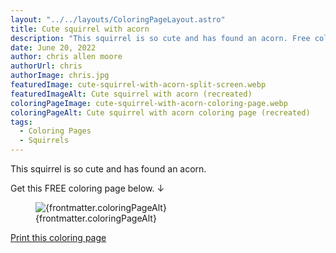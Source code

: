 ```yaml
---
layout: "../../layouts/ColoringPageLayout.astro"
title: Cute squirrel with acorn
description: "This squirrel is so cute and has found an acorn. Free coloring page."
date: June 20, 2022
author: chris allen moore
authorUrl: chris
authorImage: chris.jpg
featuredImage: cute-squirrel-with-acorn-split-screen.webp
featuredImageAlt: Cute squirrel with acorn (recreated)
coloringPageImage: cute-squirrel-with-acorn-coloring-page.webp
coloringPageAlt: Cute squirrel with acorn coloring page (recreated)
tags:
  - Coloring Pages
  - Squirrels
---
```


This squirrel is so cute and has found an acorn.

Get this FREE coloring page below. ↓

<figure class="text-center mt-0">
  <img
    src={`/images/coloring-pages/${frontmatter.coloringPageImage}`}
    alt={frontmatter.coloringPageAlt}
    class="w-full"
  />
  <figcaption class="text-sm">{frontmatter.coloringPageAlt}</figcaption>
</figure>

<div class="text-center">
  <a
    target="_blank"
    href={`/images/coloring-pages/${frontmatter.coloringPageImage}/`}
    class="no-underline bg-paradiso-600 hover:bg-paradiso-700 text-white py-4 px-5 rounded-full leading-normal"
  >
    <span>Print this coloring page</span>
  </a>
</div>

